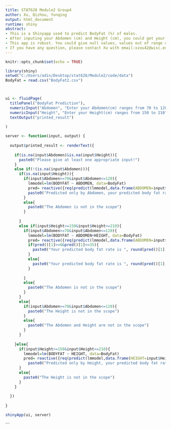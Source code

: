 ```yaml
---
title: STAT628 Module2 Group4
author: Xu, Qizhou, Yunqing
output: html_document
runtime: shiny
abstract: 
- This is a Shinyapp used to predict BodyFat (%) of males. 
- After inputing your Abdomen (cm) and Height (cm), you could get your estimated BodyFat and its confidence interval. 
- This app is robust. You could give null values, values out of range or impossible combination of values. The app would give well response corresponding to them. 
- If you have any question, please contact Xu with email:xzou42@wisc.edu
---
```


```r
knitr::opts_chunk$set(echo = TRUE)
```

```r
library(shiny)
setwd("C:/Users/adin/Desktop/stat628/Module2/code/data")
BodyFat = read.csv("BodyFat2.csv") 



ui <- fluidPage(
  titlePanel("BodyFat Prediction"),
  numericInput("Abdomen", "Enter your Abdomen(cm) ranges from 70 to 120",NA,70,120),
  numericInput("Height", "Enter your Height(cm) ranges from 150 to 210",NA,150,210),
  textOutput("printed_result")
  
)

server <- function(input, output) {
  
  output$printed_result <- renderText({
    
    if(is.na(input$Abdomen)&is.na(input$Height)){
      paste0("Please give at least one appropriate input!")
    }
    else if(!(is.na(input$Abdomen))){
      if(is.na(input$Height)){
        if(input$Abdomen>=70&input$Abdomen<=120){
          lmmodel=lm(BODYFAT ~ ABDOMEN, data=BodyFat)
          pred= reactive({req(predict(lmmodel,data.frame(ABDOMEN=input$Abdomen),interval="predict"))})
          paste0("Predicted only by Abdomen, your predicted body fat rate is ", round(pred()[1],2),"%",  " with 95% confidence interval [", round(pred()[2],2),"%, ",  round(pred()[3],2),"%].","   This may be not accurate and I recommend you to give Height input")
        }
        else{
          paste0("The Abdomen is not in the scope")
        }
        
      }
      else if(input$Height>=150&input$Height<=210){
        if(input$Abdomen>=70&input$Abdomen<=120){
          lmmodel=lm(BODYFAT ~ ABDOMEN+HEIGHT, data=BodyFat)
          pred= reactive({req(predict(lmmodel,data.frame(ABDOMEN=input$Abdomen,HEIGHT=input$Height),interval="predict"))})
          if(pred()[1]>=6&pred()[1]<=35){
            paste0("Your predicted body fat rate is ", round(pred()[1],2),"%"," with 95% confidence interval [", round(pred()[2],2),"%, ",  round(pred()[3],2),"%].")
          }
          else{
            paste0("Your predicted body fat rate is ", round(pred()[1],2),"%.  This may be not accurate and you should check whether your individual data are right ")
          }
          
        }
        else{
          paste0("The Abdomen is not in the scope")
        }
      }
      else{
        if(input$Abdomen>=70&input$Abdomen<=120){
          paste0("The Height is not in the scope")
        }
        else{
          paste0("The Abdomen and Height are not in the scope")
        }
      }
      
    }else{
      if(input$Height>=150&input$Height<=210){
        lmmodel=lm(BODYFAT ~ HEIGHT, data=BodyFat)
        pred= reactive({req(predict(lmmodel,data.frame(HEIGHT=input$Height),interval="predict"))})
          paste0("Predicted only by Height, your predicted body fat rate is ", round(pred()[1],2),"%"," with 95% confidence interval [", round(pred()[2],2),"%, ",  round(pred()[3],2),"%]."   ,"    This may be not accurate and I recommend you to give Abdomen input")
      }
      else{
        paste0("The Height is not in the scope")
      }
    }
    
  })
  
}

shinyApp(ui, server)


```


```